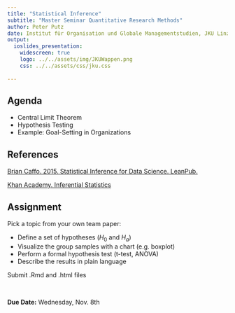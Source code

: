 ```yaml
---
title: "Statistical Inference"
subtitle: "Master Seminar Quantitative Research Methods"
author: Peter Putz
date: Institut für Organisation und Globale Managementstudien, JKU Linz
output: 
  ioslides_presentation:
    widescreen: true
    logo: ../../assets/img/JKUWappen.png
    css: ../../assets/css/jku.css
    
---
```



<style>
table.rmdtable th {
  color: white;
  font-size: 18px;
  background: -webkit-gradient(linear, 50% 0%, 50% 100%, color-stop(40%, #1e786d), color-stop(80%, #144f48)) no-repeat;
  background: -webkit-linear-gradient(top, #1e786d 40%, #144f48 80%) no-repeat;
  background: -moz-linear-gradient(top, #1e786d 40%, #144f48 80%) no-repeat;
  background: -o-linear-gradient(top, #1e786d 40%, #144f48 80%) no-repeat;
  background: linear-gradient(top, #1e786d 40%, #144f48 80%) no-repeat;
}
</style>




## Agenda


- Central Limit Theorem
- Hypothesis Testing
- Example: Goal-Setting in Organizations



## References

[Brian Caffo. 2015. Statistical Inference for Data Science. LeanPub.](https://leanpub.com/LittleInferenceBook)

[Khan Academy. Inferential Statistics](https://www.khanacademy.org/math/probability/statistics-inferential)


## Assignment

Pick a topic from your own team paper:

- Define a set of hypotheses ($H_0$ and $H_a$)
- Visualize the group samples with a chart (e.g. boxplot)
- Perform a formal hypothesis test (t-test, ANOVA)
- Describe the results in plain language

Submit .Rmd and .html files

\

**Due Date:** Wednesday, Nov. 8th


